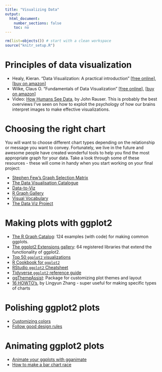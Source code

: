 ```yaml
---
title: "Visualizing Data"
output:
  html_document:
    number_sections: false
    toc: no
---
```


```r
rm(list=objects()) # start with a clean workspace
source("knitr_setup.R")
```

# Principles of data visualization

- Healy, Kieran. "Data Visualization: A practical introduction"
[[free online](http://socviz.co/)],
[[buy on amazon](https://www.amazon.com/Data-Visualization-Introduction-Kieran-Healy/dp/0691181624)]
- Wilke, Claus O. "Fundamentals of Data Visualization"
[[free online](https://serialmentor.com/dataviz/)],
[[buy on amazon](https://www.amazon.com/Fundamentals-Data-Visualization-Informative-Compelling/dp/1492031089)]
- Video: [How Humans See Data](https://youtu.be/fSgEeI2Xpdc), by John Rauser. This is probably the best overviews I've seen on how to exploit the psychology of how our brains interpret images to make effective visualizations.

# Choosing the right chart

You will want to choose different chart types depending on the relationship or message you want to convey. Fortunately, we live in the future and awesome people have created wonderful tools to help you find the most appropriate graph for your data. Take a look through some of these resources - these will come in handy when you start working on your final project:

- <i class="fas fa-file-pdf"></i> [Stephen Few's Graph Selection Matrix](content/Graph_Selection_Matrix.pdf)
- [The Data Visualisation Catalogue](https://datavizcatalogue.com/)
- [Data-to-Viz](https://www.data-to-viz.com/)
- [R Graph Gallery](http://r-graph-gallery.com/)
- [Visual Vocabulary](https://gramener.github.io/visual-vocabulary-vega/)
- [The Data Viz Project](https://datavizproject.com/)

# Making plots with **ggplot2**

- [The R Graph Catalog](http://shinyapps.stat.ubc.ca/r-graph-catalog/): 124 examples (with code) for making common ggplots.
- [The ggplot2 Extensions gallery](http://www.ggplot2-exts.org/gallery/): 64 registered libraries that extend the functionality of ggplot2.
- [Top 50 `ggplot2` visualizations](http://r-statistics.co/Top50-Ggplot2-Visualizations-MasterList-R-Code.html)
- [R Cookbook for `ggplot2`](http://www.cookbook-r.com/Graphs/)
- [RStudio `ggplot2` Cheatsheet](https://www.rstudio.com/wp-content/uploads/2015/03/ggplot2-cheatsheet.pdf)
- [Tidyverse `ggplot2` reference guide](https://ggplot2.tidyverse.org/reference/)
- [ggThemeAssist](https://github.com/calligross/ggthemeassist): Package for customizing plot themes and layout
- [16 HOWTO's](https://bookdown.org/lyzhang10/lzhang_r_tips_book/how-to-plot-data.html), by Lingyun Zhang - super useful for making specific types of charts

# Polishing **ggplot2** plots

- [Customizing colors](http://r-graph-gallery.com/ggplot2-color)
- [Follow good design rules](https://www.data-to-viz.com/caveats.html)

# Animating **ggplot2** plots

- [Animate your ggplots with gganimate](https://gganimate.com/articles/gganimate.html)
- [How to make a bar chart race](https://towardsdatascience.com/create-animated-bar-charts-using-r-31d09e5841da)
